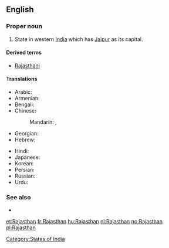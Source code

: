 ==English==
{{wikipedia}}

===Proper noun===
{{en-proper noun}}

# State in western [[India]] which has [[Jaipur]] as its capital.

====Derived terms====
* [[Rajasthani]]

====Translations====
{{trans-top|a state in western India}}
* Arabic: {{t|ar|راجاستان|m|tr=rajastaan}}
* Armenian: {{t-|hy|Ռաջաստան|tr=Raǰastan}}
* Bengali: {{t|bn|রাজস্থান|sc=Beng}}
* Chinese:
*: Mandarin: {{t|cmn|拉賈斯坦邦|sc=Hani}},  {{t|cmn|拉贾斯坦邦|tr=Lājiǎsītǎn-bāng|sc=Hani}}
* Georgian: {{t|ka|რაჯასტანი|sc=Geor|xs=Georgian}}
* Hebrew: {{t|he|ראג'סטאן}}
{{trans-mid}}
* Hindi: {{t+|hi|राजस्थान|tr=rājasthān|xs=Hindi}}
* Japanese: {{t|ja|ラージャスターン|tr=Rājasutān}}
* Korean: {{t|ko|라자스탄|tr=Rajaseutan|sc=Hang}}
* Persian: {{t|fa|راجستان|xs=Persian}}
* Russian: {{t|ru|Раджастхан|m|tr=Radžastxán}}
* Urdu: {{t|ur|راجستھان|tr=rājasthān|xs=Urdu}}
{{trans-bottom}}

===See also===
* {{list|en|states of India}}

[[Category:States of India]]

[[et:Rajasthan]]
[[fr:Rajasthan]]
[[hu:Rajasthan]]
[[nl:Rajasthan]]
[[no:Rajasthan]]
[[pl:Rajasthan]]